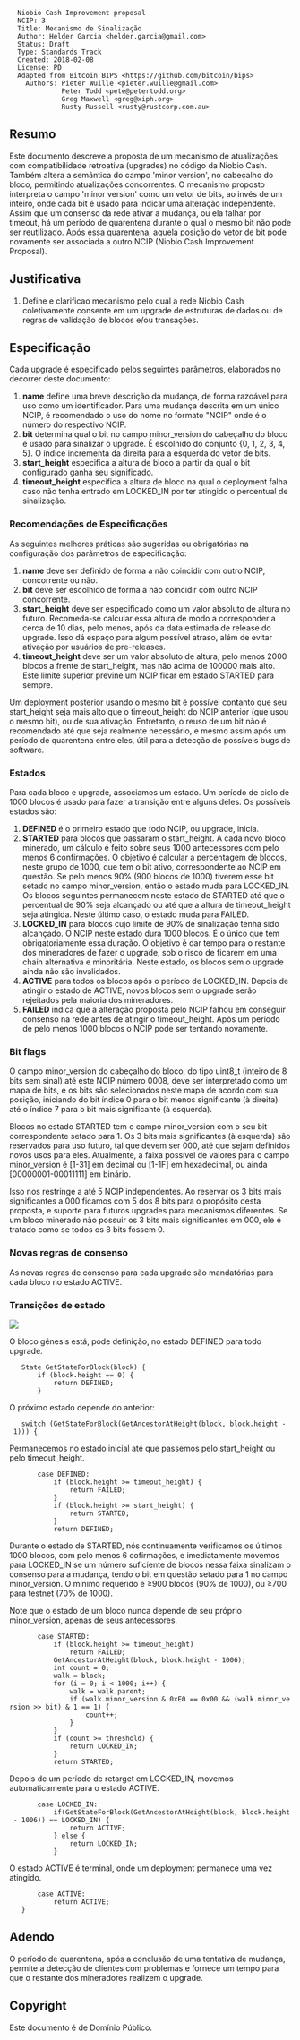 <pre>
  Niobio Cash Improvement proposal
  NCIP: 3
  Title: Mecanismo de Sinalização
  Author: Helder Garcia <helder.garcia@gmail.com>
  Status: Draft
  Type: Standards Track
  Created: 2018-02-08
  License: PD
  Adapted from Bitcoin BIPS <https://github.com/bitcoin/bips>
    Authors: Pieter Wuille <pieter.wuille@gmail.com>
             Peter Todd <pete@petertodd.org>
             Greg Maxwell <greg@xiph.org>
             Rusty Russell <rusty@rustcorp.com.au>
</pre>

==Resumo==

Este documento descreve a proposta de um mecanismo de atualizações com compatibilidade retroativa (upgrades) no código da Niobio Cash. Também altera a semântica do campo 'minor version', no cabeçalho do bloco, permitindo atualizações concorrentes.
O mecanismo proposto interpreta o campo 'minor version' como um vetor de bits, ao invés de um inteiro, onde cada bit é usado para indicar uma alteração independente. Assim que um consenso da rede ativar a mudança, ou ela falhar por timeout, há um período de quarentena durante o qual o mesmo bit não pode ser reutilizado. Após essa quarentena, aquela posição do vetor de bit pode novamente ser associada a outro NCIP (Niobio Cash Improvement Proposal).

==Justificativa==

# Define e clarificao mecanismo pelo qual a rede Niobio Cash coletivamente consente em um upgrade de estruturas de dados ou de regras de validação de blocos e/ou transações.

==Especificação==

Cada upgrade é especificado pelos seguintes parâmetros, elaborados no decorrer deste documento:

# '''name''' define uma breve descrição da mudança, de forma razoável para uso como um identificador. Para uma mudança descrita em um único NCIP, é recomendado o uso do nome no formato "NCIP<número>" onde <número> é o número do respectivo NCIP.
# '''bit''' determina qual o bit no campo minor_version do cabeçalho do bloco é usado para sinalizar o upgrade. É escolhido do conjunto {0, 1, 2, 3, 4, 5}. O índice incrementa da direita para a esquerda do vetor de bits.
# '''start_height''' especifica a altura de bloco a partir da qual o bit configurado ganha seu significado.
# '''timeout_height''' especifica a altura de bloco na qual o deployment falha caso não tenha entrado em LOCKED_IN por ter atingido o percentual de sinalização.

===Recomendações de Especificações===

As seguintes melhores práticas são sugeridas ou obrigatórias na configuração dos parâmetros de especificação:

# '''name''' deve ser definido de forma a não coincidir com outro NCIP, concorrente ou não.
# '''bit''' deve ser escolhido de forma a não coincidir com outro NCIP concorrente.
# '''start_height''' deve ser especificado como um valor absoluto de altura no futuro. Recomeda-se calcular essa altura de modo a corresponder a cerca de 10 dias, pelo menos, após da data estimada de release do upgrade. Isso dá espaço para algum possível atraso, além de evitar ativação por usuários de pre-releases.
# '''timeout_height''' deve ser um valor absoluto de altura, pelo menos 2000 blocos a frente de start_height, mas não acima de 100000 mais alto. Este limite superior previne um NCIP ficar em estado STARTED para sempre.

Um deployment posterior usando o mesmo bit é possível contanto que seu start_height seja mais alto que o timeout_height do NCIP anterior (que usou o mesmo bit), ou de sua ativação. Entretanto, o reuso de um bit não é recomendado até que seja realmente necessário, e mesmo assim após um período de quarentena entre eles, útil para a detecção de possíveis bugs de software.

===Estados===

Para cada bloco e upgrade, associamos um estado. Um período de ciclo de 1000 blocos é usado para fazer a transição entre alguns deles. Os possíveis estados são:

# '''DEFINED''' é o primeiro estado que todo NCIP, ou upgrade, inicia.
# '''STARTED''' para blocos que passaram o start_height. A cada novo bloco minerado, um cálculo é feito sobre seus 1000 antecessores com pelo menos 6 confirmações. O objetivo é calcular a percentagem de blocos, neste grupo de 1000, que tem o bit ativo, correspondente ao NCIP em questão. Se pelo menos 90% (900 blocos de 1000) tiverem esse bit setado no campo minor_version, então o estado muda para LOCKED_IN. Os blocos seguintes permanecem neste estado de STARTED até que o percentual de 90% seja alcançado ou até que a altura de timeout_height seja atingida. Neste último caso, o estado muda para FAILED.
# '''LOCKED_IN''' para blocos cujo limite de 90% de sinalização tenha sido alcançado. O NCIP neste estado dura 1000 blocos. É o único que tem obrigatoriamente essa duração. O objetivo é dar tempo para o restante dos mineradores de fazer o upgrade, sob o risco de ficarem em uma chain alternativa e minoritária. Neste estado, os blocos sem o upgrade ainda não são invalidados.
# '''ACTIVE''' para todos os blocos após o período de LOCKED_IN. Depois de atingir o estado de ACTIVE, novos blocos sem o upgrade serão rejeitados pela maioria dos mineradores.
# '''FAILED''' indica que a alteração proposta pelo NCIP falhou em conseguir consenso na rede antes de atingir o timeout_height. Após um período de pelo menos 1000 blocos o NCIP pode ser tentando novamente.

===Bit flags===

O campo minor_version do cabeçalho do bloco, do tipo uint8_t (inteiro de 8 bits sem sinal) até este NCIP número 0008, deve ser interpretado como um mapa de bits, e os bits são selecionados neste mapa de acordo com sua posição, iniciando do bit índice 0 para o bit menos significante (à direita) até o índice 7 para o bit mais significante (à esquerda).

Blocos no estado STARTED tem o campo minor_version com o seu bit correspondente setado para 1. Os 3 bits mais significantes (à esquerda) são reservados para uso futuro, tal que devem ser 000, até que sejam definidos novos usos para eles. Atualmente, a faixa possível de valores para o campo minor_version é [1-31] em decimal ou [1-1F] em hexadecimal, ou ainda [00000001-00011111] em binário.

Isso nos restringe a até 5 NCIP independentes. Ao reservar os 3 bits mais significantes a 000 ficamos com 5 dos 8 bits para o propósito desta proposta, e suporte para futuros upgrades para mecanismos diferentes.
Se um bloco minerado não possuir os 3 bits mais significantes em 000, ele é tratado como se todos os 8 bits fossem 0.

===Novas regras de consenso===

As novas regras de consenso para cada upgrade são mandatórias para cada bloco no estado ACTIVE.

===Transições de estado===

<img src="ncip-0003/NCIP0003-Figure01.png" align="middle"></img>

O bloco gênesis está, pode definição, no estado DEFINED para todo upgrade.

    State GetStateForBlock(block) {
        if (block.height == 0) {
            return DEFINED;
        }

O próximo estado depende do anterior:

    switch (GetStateForBlock(GetAncestorAtHeight(block, block.height - 1))) {

Permanecemos no estado inicial até que passemos pelo start_height ou pelo timeout_height.

        case DEFINED:
            if (block.height >= timeout_height) {
                return FAILED;
            }
            if (block.height >= start_height) {
                return STARTED;
            }
            return DEFINED;

Durante o estado de STARTED, nós continuamente verificamos os últimos 1000 blocos, com pelo menos 6 cofirmações, e imediatamente movemos para LOCKED_IN se um número suficiente de blocos nessa faixa sinalizam o consenso para a mudança, tendo o bit em questão setado para 1 no campo minor_version. O mínimo requerido é ≥900 blocos (90% de 1000), ou ≥700 para testnet (70% de 1000).

Note que o estado de um bloco nunca depende de seu próprio minor_version, apenas de seus antecessores.

        case STARTED:
            if (block.height >= timeout_height)
                return FAILED;
            GetAncestorAtHeight(block, block.height - 1006);
            int count = 0;
            walk = block;
            for (i = 0; i < 1000; i++) {
                walk = walk.parent;
                if (walk.minor_version & 0xE0 == 0x00 && (walk.minor_version >> bit) & 1 == 1) {
                    count++;
                }
            }
            if (count >= threshold) {
                return LOCKED_IN;
            }
            return STARTED;

Depois de um período de retarget em LOCKED_IN, movemos automaticamente para o estado ACTIVE.

        case LOCKED_IN:
            if(GetStateForBlock(GetAncestorAtHeight(block, block.height - 1006)) == LOCKED_IN) {
                return ACTIVE;
            } else {
                return LOCKED_IN;
            }

O estado ACTIVE é terminal, onde um deployment permanece uma vez atingido.

        case ACTIVE:
            return ACTIVE;
    }

==Adendo==

O período de quarentena, após a conclusão de uma tentativa de mudança, permite a detecção de clientes com problemas e fornece um tempo para que o restante dos mineradores realizem o upgrade.

==Copyright==

Este documento é de Domínio Público.
